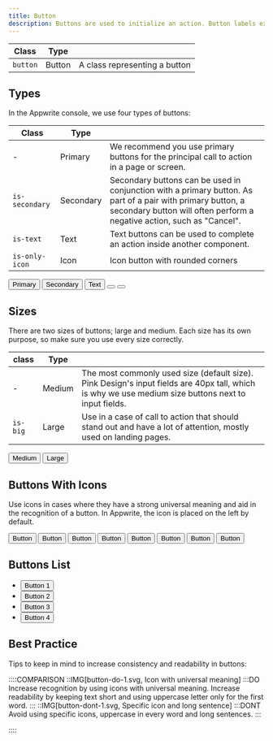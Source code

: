 ```yaml
---
title: Button
description: Buttons are used to initialize an action. Button labels express what action will occur when the user interacts with it.
---
```


| Class    | Type   |                               |
| -------- | ------ | ----------------------------- |
| `button` | Button | A class representing a button |

## Types

In the Appwrite console, we use four types of buttons:

| Class          | Type      |                                                                                                                                                                                       |
| -------------- | --------- | ------------------------------------------------------------------------------------------------------------------------------------------------------------------------------------- |
| -              | Primary   | We recommend you use primary buttons for the principal call to action in a page or screen.                                                                                            |
| `is-secondary` | Secondary | Secondary buttons can be used in conjunction with a primary button. As part of a pair with primary button, a secondary button will often perform a negative action, such as "Cancel". |
| `is-text`      | Text      | Text buttons can be used to complete an action inside another component.                                                                                                              |
| `is-only-icon` | Icon      | Icon button with rounded corners                                                                                                                                                      |

<Preview center maxLength={60}>
  <button class="button">
    <span class="text">Primary</span>
  </button>
  <button class="button is-secondary">
    <span class="text">Secondary</span>
  </button>
  <button class="button is-text">
    <span class="text">Text</span>
  </button>
  <button class="button is-only-icon" aria-label="Add new item">
    <span class="icon-plus" aria-hidden="true"></span>
  </button>
  <button
    class="button is-text is-only-icon"
    style="--button-size:2.5rem;"
    aria-label="Remove item"
  >
    <span class="icon-x" aria-hidden="true"></span>
  </button>
</Preview>

## Sizes

There are two sizes of buttons; large and medium. Each size has its own purpose, so make sure you use every size correctly.

| class    | Type   |                                                                                                                                                     |
| -------- | ------ | --------------------------------------------------------------------------------------------------------------------------------------------------- |
| -        | Medium | The most commonly used size (default size). Pink Design's input fields are 40px tall, which is why we use medium size buttons next to input fields. |
| `is-big` | Large  | Use in a case of call to action that should stand out and have a lot of attention, mostly used on landing pages.                                    |

<Preview center>
  <button class="button">
    <span class="text">Medium</span>
  </button>
  <button class="button is-big">
    <span class="text">Large</span>
  </button>
</Preview>

## Buttons With Icons

Use icons in cases where they have a strong universal meaning and aid in the recognition of a button. In Appwrite, the icon is placed on the left by default.

<Preview center>
  <button class="button is-secondary" aria-label="Add new item">
    <span class="icon-plus" aria-hidden="true"></span>
    <span class="text">Button</span>
  </button>
  <button class="button is-secondary" aria-label="Add new item">
    <span class="icon-cheveron-left" aria-hidden="true"></span>
    <span class="text">Button</span>
  </button>
  <button class="button is-secondary" aria-label="Add new item">
    <span class="text">Button</span>
    <span class="icon-cheveron-right" aria-hidden="true"></span>
  </button>
  <button class="button is-secondary" aria-label="Add new item">
    <span class="icon-trash" aria-hidden="true"></span>
    <span class="text">Button</span>
  </button>
  <button class="button is-secondary" aria-label="Add new item">
    <span class="icon-duplicate" aria-hidden="true"></span>
    <span class="text">Button</span>
  </button>
  <button class="button is-secondary" aria-label="Add new item">
    <span class="icon-download" aria-hidden="true"></span>
    <span class="text">Button</span>
  </button>
  <button class="button is-secondary" aria-label="Add new item">
    <span class="icon-link" aria-hidden="true"></span>
    <span class="text">Button</span>
  </button>
  <button class="button is-secondary" aria-label="Add new item">
    <span class="icon-external-link" aria-hidden="true"></span>
    <span class="text">Button</span>
  </button>
</Preview>

## Buttons List

<Preview>
  <ul class="buttons-list u-margin-auto">
    <li class="buttons-list-item">
      <button class="button is-text">
        <span class="text">Button 1</span>
      </button>
    </li>
    <li class="buttons-list-item">
      <button class="button is-text">
        <span class="text">Button 2</span>
      </button>
    </li>
    <li class="buttons-list-item">
      <button class="button is-text">
        <span class="text">Button 3</span>
      </button>
    </li>
    <li class="buttons-list-item">
      <button class="button is-text">
        <span class="text">Button 4</span>
      </button>
    </li>
  </ul>
</Preview>

## Best Practice

Tips to keep in mind to increase consistency and readability in buttons:

::::COMPARISON
::IMG[button-do-1.svg, Icon with universal meaning]
:::DO
Increase recognition by using icons with universal meaning. Increase readability by keeping text short and using uppercase letter only for the first word.
:::
::IMG[button-dont-1.svg, Specific icon and long sentence]
:::DONT
Avoid using specific icons, uppercase in every word and long sentences.
:::

::::
